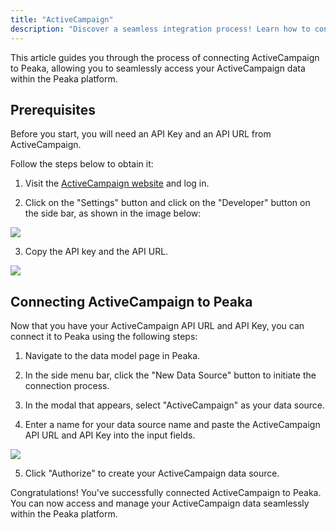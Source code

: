 ```yaml
---
title: "ActiveCampaign"
description: "Discover a seamless integration process! Learn how to connect ActiveCampaign to Peaka effortlessly for streamlined transactions."
---
```


This article guides you through the process of connecting ActiveCampaign to Peaka, allowing you to seamlessly access your ActiveCampaign data within the Peaka platform.

## Prerequisites

Before you start, you will need an API Key and an API URL from ActiveCampaign.

Follow the steps below to obtain it:

1. Visit the [ActiveCampaign website](https://www.activecampaign.com/) and log in.

2. Click on the "Settings" button and click on the "Developer" button on the side bar, as shown in the image below:

<img src="https://cdn.peaka.com/integrations/active-campaign-1.png" />

3. Copy the API key and the API URL.

<img src="https://cdn.peaka.com/integrations/active-campaign-2.png" />

## Connecting ActiveCampaign to Peaka

Now that you have your ActiveCampaign API URL and API Key, you can connect it to Peaka using the following steps:

1. Navigate to the data model page in Peaka.

2. In the side menu bar, click the "New Data Source" button to initiate the connection process.

3. In the modal that appears, select "ActiveCampaign" as your data source.

4. Enter a name for your data source name and paste the ActiveCampaign API URL and API Key into the input fields.

<img src="https://cdn.peaka.com/integrations/active-campaign-3.png" />

5. Click "Authorize" to create your ActiveCampaign data source.

Congratulations! You've successfully connected ActiveCampaign to Peaka. You can now access and manage your ActiveCampaign data seamlessly within the Peaka platform.
